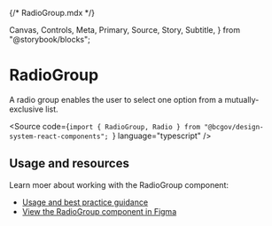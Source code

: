 {/* RadioGroup.mdx */}

  Canvas,
  Controls,
  Meta,
  Primary,
  Source,
  Story,
  Subtitle,
} from "@storybook/blocks";


<Meta of={RadioGroupStories} />

# RadioGroup

<Subtitle>
  A radio group enables the user to select one option from a mutually-exclusive
  list.
</Subtitle>

<Source
  code={`import { RadioGroup, Radio } from "@bcgov/design-system-react-components"; `}
  language="typescript"
/>

## Usage and resources

Learn moer about working with the RadioGroup component:

- [Usage and best practice guidance]()
- [View the RadioGroup component in Figma](https://www2.gov.bc.ca/gov/content?id=8E36BE1D10E04A17B0CD4D913FA7AC43#designers)
